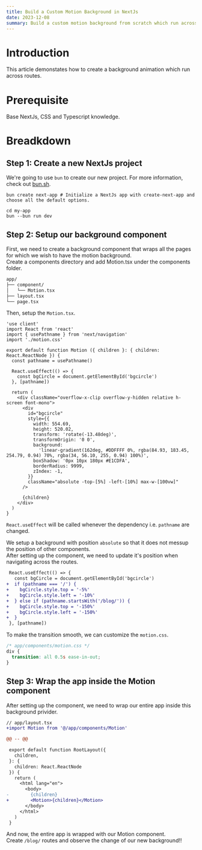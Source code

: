 ```yaml
---
title: Build a Custom Motion Background in NextJs
date: 2023-12-08
summary: Build a custom motion background from scratch which run across different routes
---
```


# Introduction

This article demonstates how to create a background animation which run across routes.

# Prerequisite

Base NextJs, CSS and Typescript knowledge.

# Breadkdown

## Step 1: Create a new NextJs project

We're going to use `bun` to create our new project. For more information, check out [bun.sh](https://bun.sh/guides/ecosystem/nextjs).  

```shell
bun create next-app # Initialize a NextJs app with create-next-app and choose all the default options.
```

```shell
cd my-app
bun --bun run dev
```

## Step 2: Setup our background component

First, we need to create a background component that wraps all the pages for which we wish to have the motion background.  
Create a components directory and add Motion.tsx under the components folder.

```txt
app/
├── component/
│   └── Motion.tsx
├── layout.tsx
└── page.tsx
```

Then, setup the `Motion.tsx`.

```tsx {9-11}
'use client'
import React from 'react'
import { usePathname } from 'next/navigation'
import './motion.css'

export default function Motion ({ children }: { children: React.ReactNode }) {
  const pathname = usePathname()

  React.useEffect(() => {
    const bgCircle = document.getElementById('bgcircle')
  }, [pathname])

  return (
    <div className="overflow-x-clip overflow-y-hidden relative h-screen font-mono">        
      <div
        id="bgcircle"
        style={{
          width: 554.69,
          height: 520.02,
          transform: 'rotate(-13.48deg)',
          transformOrigin: '0 0',
          background:
            'linear-gradient(162deg, #DDFFFF 0%, rgba(84.93, 183.45, 254.79, 0.94) 70%, rgba(34, 56.10, 255, 0.94) 100%)',
          boxShadow: '0px 10px 180px #E1CDFA',
          borderRadius: 9999,
          zIndex: -1,
        }}
        className="absolute -top-[5%] -left-[10%] max-w-[100vw]"
      />

      {children}
    </div>
  )
}
```

`React.useEffect` will be called whenever the dependency i.e. `pathname` are changed.

We setup a background with position `absolute` so that it does not messup the position of other components.  
After setting up the component, we need to update it's position when navigating across the routes.

```diff
 React.useEffect(() => {
   const bgCircle = document.getElementById('bgcircle')
+  if (pathname === '/') {
+    bgCircle.style.top = '-5%'
+    bgCircle.style.left = '-10%'
+  } else if (pathname.startsWith('/blog/')) {
+    bgCircle.style.top = '-150%'
+    bgCircle.style.left = '-150%'
+  }
 }, [pathname])
```

To make the transition smooth, we can customize the `motion.css`.

```css
/* app/components/motion.css */
div {
  transition: all 0.5s ease-in-out;
}
```

## Step 3: Wrap the app inside the Motion component

After setting up the component, we need to wrap our entire app inside this background privider.  

```diff
// app/layout.tsx
+import Motion from '@/app/components/Motion'

@@ -- @@

 export default function RootLayout({
   children,
 }: {
   children: React.ReactNode
 }) {
   return (
     <html lang="en">
       <body>
-        {children}
+        <Motion>{children}</Motion>
       </body>
     </html>
   )
 }
```

And now, the entire app is wrapped with our Motion component.  
Create `/blog/` routes and observe the change of our new background!!
